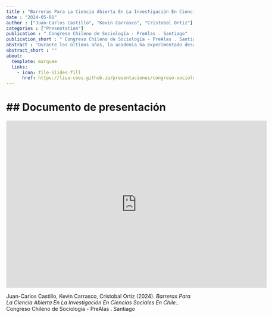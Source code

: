 ```yaml
---
title : "Barreras Para La Ciencia Abierta En La Investigación En Ciencias Sociales En Chile."
date : "2024-05-01"
author : ["Juan-Carlos Castillo", "Kevin Carrasco", "Cristobal Ortiz"]
categories : ["Presentation"]
publication : " Congreso Chileno de Sociología - PreAlas . Santiago"
publication_short : " Congreso Chileno de Sociología - PreAlas . Santiago"
abstract : "Durante los últimos años, la academia ha experimentado desafíos relacionados con el concepto de apertura, que pueden describirse en dos aspectos principales. Primero, la llamada crisis de replicación (Baker, 2016; Nosek et al., 2015; Peng, 2015) se refiere a las dificultades para replicar los resultados de la investigación debido a la falta de transparencia en el proceso de investigación, donde ha sido posible evidenciar importantes variaciones en los resultados en equipos de investigación con datos idénticos (Breznau et al., 2021). El segundo desafío proviene de la apertura en términos de acceso, mediante el cual varias comunidades académicas han reaccionado contra las altas barreras de pago y el modelo de negocio impuesto por las compañías editoriales para acceder a los productos de la investigación científica. Las barreras en la transparencia y el acceso son síntomas de una cultura académica presionada por la publicación (en la lógica de “publica o perece”) que están sesgados hacia resultados “significativos” en términos estadísticos, lo que lleva a una tendencia a forzar los resultados (p-hacking), llegando incluso a manipular y falsear datos para confirmar las hipótesis propuestas (Head et al., 2015) o también el establecer hipótesis ad-hoc luego de conocer los resultados de un estudio (Hollenbeck & Wright, 2017; Kerr, 1998). En este sentido, la ciencia abierta ha logrado posicionarse como una alternativa de buenas prácticas de investigación, fomentando la apertura y transparencia en todas las etapas de investigación. Sin embargo, actualmente se desconoce el nivel de conocimientos y usos de las distintas herramientas y protocolos de ciencia abierta en Chile, y en especial en el ámbito de las ciencias sociales. Esta investigación utiliza datos de la primera Encuesta de Ciencia Abierta en Investigación Social (CAIS), y tiene por objetivo analizar el conocimiento, prácticas y barreras de la ciencia abierta en académic_s de ciencias sociales en Chile. Esta presentación es un análisis exploratorio inicial de los primeros resultados de esta encuesta, implementada a fines de 2023 y principios de 2024. El foco del análisis serán las principales barreras para la apertura de la investigación científica en ciencias sociales. En los análisis se dará énfasis a diferencias por institución, disciplina, etapa de la carrera académica, y género."
abstract_short : ""
about:
  template: marquee
  links:
    - icon: file-slides-fill
      href: https://lisa-coes.github.io/presentaciones/congreso-sociologia-stgo-Mayo2024/congreso-sociologia-stgo-Mayo2024.html#1
---
```

# ## Documento de presentación

<iframe width="700"  height="450" src="https://lisa-coes.github.io/presentaciones/congreso-sociologia-stgo-Mayo2024/congreso-sociologia-stgo-Mayo2024.html#1" title="Xaringan presentation" frameborder="0" allow="accelerometer; autoplay; clipboard-write; encrypted-media; gyroscope; picture-in-picture" allowfullscreen></iframe>


::: {.callout-note title="How to cite this work"}

Juan-Carlos Castillo, Kevin Carrasco, Cristobal Ortiz (2024). *Barreras Para La Ciencia Abierta En La Investigación En Ciencias Sociales En Chile.*.  Congreso Chileno de Sociología - PreAlas . Santiago

:::

